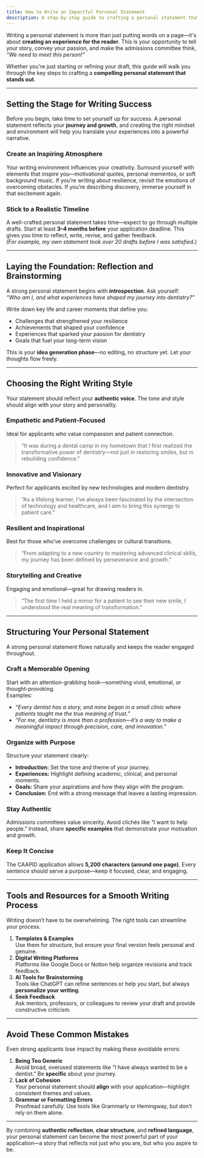 ```yaml
---
title: How to Write an Impactful Personal Statement
description: A step-by-step guide to crafting a personal statement that reflects your story, passion, and potential as a future dentist
---
```


Writing a personal statement is more than just putting words on a page—it's about **creating an experience for the reader**. This is your opportunity to tell your story, convey your passion, and make the admissions committee think, _“We need to meet this person!”_

Whether you're just starting or refining your draft, this guide will walk you through the key steps to crafting a **compelling personal statement that stands out**.

---

## Setting the Stage for Writing Success

Before you begin, take time to set yourself up for success. A personal statement reflects your **journey and growth**, and creating the right mindset and environment will help you translate your experiences into a powerful narrative.

### Create an Inspiring Atmosphere

Your writing environment influences your creativity. Surround yourself with elements that inspire you—motivational quotes, personal mementos, or soft background music. If you’re writing about resilience, revisit the emotions of overcoming obstacles. If you’re describing discovery, immerse yourself in that excitement again.

### Stick to a Realistic Timeline

A well-crafted personal statement takes time—expect to go through multiple drafts. Start at least **3–4 months before** your application deadline. This gives you time to reflect, write, revise, and gather feedback.  
_(For example, my own statement took over 20 drafts before I was satisfied.)_

---

## Laying the Foundation: Reflection and Brainstorming

A strong personal statement begins with **introspection**. Ask yourself:  
_“Who am I, and what experiences have shaped my journey into dentistry?”_

Write down key life and career moments that define you:

- Challenges that strengthened your resilience
- Achievements that shaped your confidence
- Experiences that sparked your passion for dentistry
- Goals that fuel your long-term vision

This is your **idea generation phase**—no editing, no structure yet. Let your thoughts flow freely.

---

## Choosing the Right Writing Style

Your statement should reflect your **authentic voice**. The tone and style should align with your story and personality.

### Empathetic and Patient-Focused

Ideal for applicants who value compassion and patient connection.

> “It was during a dental camp in my hometown that I first realized the transformative power of dentistry—not just in restoring smiles, but in rebuilding confidence.”

### Innovative and Visionary

Perfect for applicants excited by new technologies and modern dentistry.

> “As a lifelong learner, I’ve always been fascinated by the intersection of technology and healthcare, and I aim to bring this synergy to patient care.”

### Resilient and Inspirational

Best for those who’ve overcome challenges or cultural transitions.

> “From adapting to a new country to mastering advanced clinical skills, my journey has been defined by perseverance and growth.”

### Storytelling and Creative

Engaging and emotional—great for drawing readers in.

> “The first time I held a mirror for a patient to see their new smile, I understood the real meaning of transformation.”

---

## Structuring Your Personal Statement

A strong personal statement flows naturally and keeps the reader engaged throughout.

### Craft a Memorable Opening

Start with an attention-grabbing hook—something vivid, emotional, or thought-provoking.  
Examples:

- _“Every dentist has a story, and mine began in a small clinic where patients taught me the true meaning of trust.”_
- _“For me, dentistry is more than a profession—it’s a way to make a meaningful impact through precision, care, and innovation.”_

### Organize with Purpose

Structure your statement clearly:

- **Introduction:** Set the tone and theme of your journey.
- **Experiences:** Highlight defining academic, clinical, and personal moments.
- **Goals:** Share your aspirations and how they align with the program.
- **Conclusion:** End with a strong message that leaves a lasting impression.

### Stay Authentic

Admissions committees value sincerity. Avoid clichés like “I want to help people.” Instead, share **specific examples** that demonstrate your motivation and growth.

### Keep It Concise

The CAAPID application allows **5,200 characters (around one page)**. Every sentence should serve a purpose—keep it focused, clear, and engaging.

---

## Tools and Resources for a Smooth Writing Process

Writing doesn’t have to be overwhelming. The right tools can streamline your process.

1. **Templates & Examples**  
   Use them for structure, but ensure your final version feels personal and genuine.
2. **Digital Writing Platforms**  
   Platforms like Google Docs or Notion help organize revisions and track feedback.
3. **AI Tools for Brainstorming**  
   Tools like ChatGPT can refine sentences or help you start, but always **personalize your writing**.
4. **Seek Feedback**  
   Ask mentors, professors, or colleagues to review your draft and provide constructive criticism.

---

## Avoid These Common Mistakes

Even strong applicants lose impact by making these avoidable errors:

1. **Being Too Generic**  
   Avoid broad, overused statements like “I have always wanted to be a dentist.” Be **specific** about your journey.
2. **Lack of Cohesion**  
   Your personal statement should **align** with your application—highlight consistent themes and values.
3. **Grammar or Formatting Errors**  
   Proofread carefully. Use tools like Grammarly or Hemingway, but don’t rely on them alone.

---

By combining **authentic reflection**, **clear structure**, and **refined
language**, your personal statement can become the most powerful part of your
application—a story that reflects not just who you are, but who you aspire to
be.
